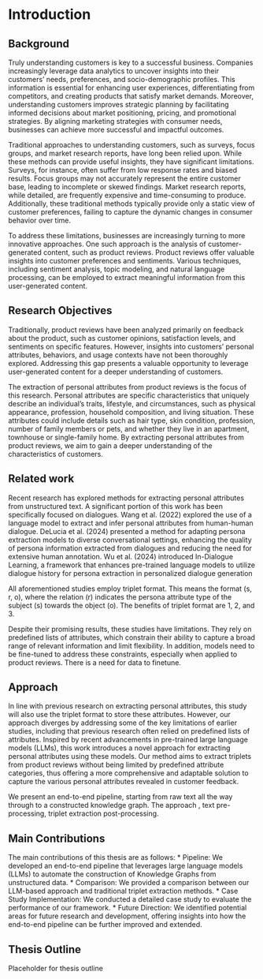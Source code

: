 # Introduction

## Background
Truly understanding customers is key to a successful business. Companies increasingly leverage data analytics to uncover insights into their customers' needs, preferences, and socio-demographic profiles. This information is essential for enhancing user experiences, differentiating from competitors, and creating products that satisfy market demands. Moreover, understanding customers improves strategic planning by facilitating informed decisions about market positioning, pricing, and promotional strategies. By aligning marketing strategies with consumer needs, businesses can achieve more successful and impactful outcomes. 

Traditional approaches to understanding customers, such as surveys, focus groups, and market research reports, have long been relied upon. While these methods can provide useful insights, they have significant limitations. Surveys, for instance, often suffer from low response rates and biased results. Focus groups may not accurately represent the entire customer base, leading to incomplete or skewed findings. Market research reports, while detailed, are frequently expensive and time-consuming to produce. Additionally, these traditional methods typically provide only a static view of customer preferences, failing to capture the dynamic changes in consumer behavior over time. 

To address these limitations, businesses are increasingly turning to more innovative approaches. One such approach is the analysis of customer-generated content, such as product reviews. Product reviews offer valuable insights into customer preferences and sentiments. Various techniques, including sentiment analysis, topic modeling, and natural language processing, can be employed to extract meaningful information from this user-generated content.

## Research Objectives
Traditionally, product reviews have been analyzed primarily on feedback about the product, such as customer opinions, satisfaction levels, and sentiments on specific features. However, insights into customers' personal attributes, behaviors, and usage contexts have not been thoroughly explored.  Addressing this gap presents a valuable opportunity to leverage user-generated content for a deeper understanding of customers. 

The extraction of personal attributes from product reviews is the focus of this research. Personal attributes are specific characteristics that uniquely describe an individual's traits, lifestyle, and circumstances, such as physical appearance, profession, household composition, and living situation. These attributes could include details such as hair type, skin condition, profession, number of family members or pets, and whether they live in an apartment, townhouse or single-family home. By extracting personal attributes from product reviews, we aim to gain a deeper understanding of the characteristics of customers. 


## Related work
Recent research has explored methods for extracting personal attributes from unstructured text. A significant portion of this work has been specifically focused on dialogues. Wang et al. (2022) explored the use of a language model to extract and infer personal attributes from human-human dialogue. DeLucia et al. (2024) presented a method for adapting persona extraction models to diverse conversational settings, enhancing the quality of persona information extracted from dialogues and reducing the need for extensive human annotation. Wu et al. (2024) introduced In-Dialogue Learning, a framework that enhances pre-trained language models to utilize dialogue history for persona extraction in personalized dialogue generation 

All aforementioned studies employ triplet format. This means the format (s, r, o), where the relation (r) indicates the persona attribute type of the subject (s) towards the object (o). The benefits of triplet format are 1, 2, and 3. 

Despite their promising results, these studies have limitations. They rely on predefined lists of attributes, which constrain their ability to capture a broad range of relevant information and limit flexibility. In addition, models need to be fine-tuned to address these constraints, especially when applied to product reviews. There is a need for data to finetune.

## Approach
In line with previous research on extracting personal attributes, this study will also use the triplet format to store these attributes. However, our approach diverges by addressing some of the key limitations of earlier studies, including that previous research often relied on predefined lists of attributes. Inspired by recent advancements in pre-trained large language models (LLMs), this work introduces a novel approach for extracting personal attributes using these models. Our method aims to extract triplets from product reviews without being limited by predefined attribute categories, thus offering a more comprehensive and adaptable solution to capture the various personal attributes revealed in customer feedback.

We present an end-to-end pipeline, starting from raw text all the way through to a constructed knowledge graph. The approach , text pre-processing, triplet extraction post-processing.

## Main Contributions
The main contributions of this thesis are as follows:
* Pipeline: We developed an end-to-end pipeline that leverages large language models (LLMs) to automate the construction of Knowledge Graphs from unstructured data.
* Comparison: We provided a comparison between our LLM-based approach and traditional triplet extraction methods.
* Case Study Implementation: We conducted a detailed case study to evaluate the performance of our framework.
* Future Direction: We identified potential areas for future research and development, offering insights into how the end-to-end pipeline can be further improved and extended.

## Thesis Outline
Placeholder for thesis outline
